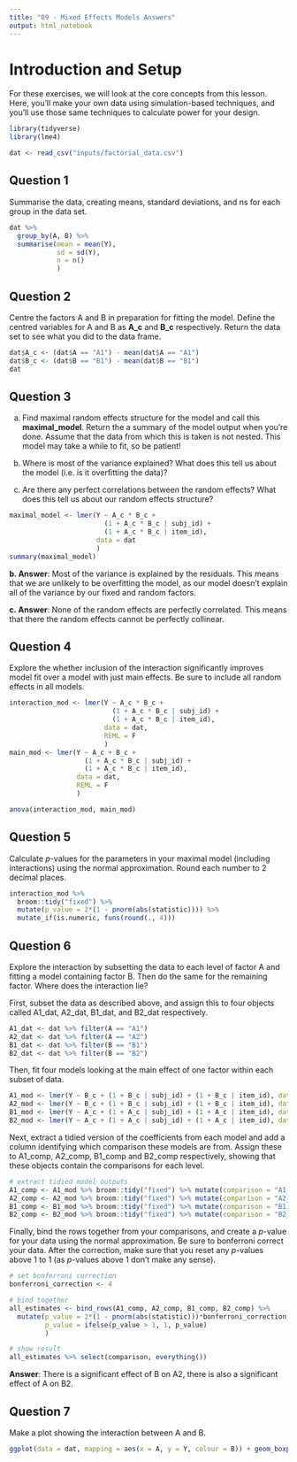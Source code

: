 ---
title: "09 - Mixed Effects Models Answers"
output: html_notebook
---

# Introduction and Setup

For these exercises, we will look at the core concepts from this lesson. Here, you'll make your own data using simulation-based techniques, and you'll use those same techniques to calculate power for your design.

```{r 9_exercise_libraries, message=FALSE}
library(tidyverse)
library(lme4)
```

```{r 9_load_data}
dat <- read_csv("inputs/factorial_data.csv")
```

## Question 1

Summarise the data, creating means, standard deviations, and ns for each group in the data set.

```{r 9_question_one}
dat %>% 
  group_by(A, B) %>% 
  summarise(mean = mean(Y),
            sd = sd(Y),
            n = n()
            )
```

## Question 2

Centre the factors A and B in preparation for fitting the model. Define the centred variables for A and B as **A_c** and **B_c** respectively. Return the data set to see what you did to the data frame.

```{r 9_question_two_a}
dat$A_c <- (dat$A == "A1") - mean(dat$A == "A1")
dat$B_c <- (dat$B == "B1") - mean(dat$B == "B1")
dat
```

## Question 3

a. Find maximal random effects structure for the model and call this **maximal_model**. Return the a summary of the model output when you're done. Assume that the data from which this is taken is not nested. This model may take a while to fit, so be patient!

b. Where is most of the variance explained? What does this tell us about the model (i.e. is it overfitting the data)? 
c. Are there any perfect correlations between the random effects? What does this tell us about our random effects structure?

```{r 9_question_three}
maximal_model <- lmer(Y ~ A_c * B_c + 
                        (1 + A_c * B_c | subj_id) + 
                        (1 + A_c * B_c | item_id), 
                      data = dat
                      )
summary(maximal_model)
```
**b. Answer**: Most of the variance is explained by the residuals. This means that we are unlikely to be overfitting the model, as our model doesn't explain all of the variance by our fixed and random factors.

**c. Answer**: None of the random effects are perfectly correlated. This means that there the random effects cannot be perfectly collinear.

## Question 4

Explore the whether inclusion of the interaction significantly improves model fit over a model with just main effects. Be sure to include all random effects in all models.

```{r 9_question_four}
interaction_mod <- lmer(Y ~ A_c * B_c + 
                          (1 + A_c * B_c | subj_id) + 
                          (1 + A_c * B_c | item_id), 
                        data = dat, 
                        REML = F
                        )
main_mod <- lmer(Y ~ A_c + B_c + 
                   (1 + A_c * B_c | subj_id) + 
                   (1 + A_c * B_c | item_id), 
                 data = dat, 
                 REML = F
                 )

anova(interaction_mod, main_mod)
```

## Question 5

Calculate *p*-values for the parameters in your maximal model (including interactions) using the normal approximation. Round each number to 2 decimal places. 

```{r 9_question_five}
interaction_mod %>% 
  broom::tidy("fixed") %>% 
  mutate(p_value = 2*(1 - pnorm(abs(statistic)))) %>%
  mutate_if(is.numeric, funs(round(., 4)))
```

## Question 6

Explore the interaction by subsetting the data to each level of factor A and fitting a model containing factor B. Then do the same for the remaining factor. Where does the interaction lie? 

First, subset the data as described above, and assign this to four objects called A1_dat, A2_dat, B1_dat, and B2_dat respectively.

```{r 9_question_six_data}
A1_dat <- dat %>% filter(A == "A1")
A2_dat <- dat %>% filter(A == "A2")
B1_dat <- dat %>% filter(B == "B1")
B2_dat <- dat %>% filter(B == "B2")
```

Then, fit four models looking at the main effect of one factor within each subset of data.

```{r 9_question_six_models}
A1_mod <- lmer(Y ~ B_c + (1 + B_c | subj_id) + (1 + B_c | item_id), dat = A1_dat)
A2_mod <- lmer(Y ~ B_c + (1 + B_c | subj_id) + (1 + B_c | item_id), dat = A2_dat)
B1_mod <- lmer(Y ~ A_c + (1 + A_c | subj_id) + (1 + A_c | item_id), dat = B1_dat)
B2_mod <- lmer(Y ~ A_c + (1 + A_c | subj_id) + (1 + A_c | item_id), dat = B2_dat)
```

Next, extract a tidied version of the coefficients from each model and add a column identifying which comparison these models are from. Assign these to A1_comp, A2_comp, B1_comp and B2_comp respectively, showing that these objects contain the comparisons for each level.

```{r 9_question_six_summaries}
# extract tidied model outputs
A1_comp <- A1_mod %>% broom::tidy("fixed") %>% mutate(comparison = "A1_vs_B") 
A2_comp <- A2_mod %>% broom::tidy("fixed") %>% mutate(comparison = "A2_vs_B") 
B1_comp <- B1_mod %>% broom::tidy("fixed") %>% mutate(comparison = "B1_vs_A") 
B2_comp <- B2_mod %>% broom::tidy("fixed") %>% mutate(comparison = "B2_vs_A") 
```

Finally, bind the rows together from your comparisons, and create a *p*-value for your data using the normal approximation. Be sure to bonferroni correct your data. After the correction, make sure that you reset any *p*-values above 1 to 1 (as *p*-values above 1 don't make any sense).

```{r}
# set bonferroni correction
bonferroni_correction <- 4

# bind together
all_estimates <- bind_rows(A1_comp, A2_comp, B1_comp, B2_comp) %>%
  mutate(p_value = 2*(1 - pnorm(abs(statistic)))*bonferroni_correction,
         p_value = ifelse(p_value > 1, 1, p_value)
         )

# show result
all_estimates %>% select(comparison, everything())
```


**Answer**: There is a significant effect of B on A2, there is also a significant effect of A on B2. 

## Question 7

Make a plot showing the interaction between A and B.

```{r}
ggplot(data = dat, mapping = aes(x = A, y = Y, colour = B)) + geom_boxplot()
```